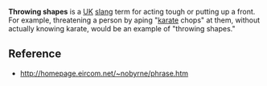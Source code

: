 '''Throwing shapes''' is a [[UK]] [[slang]] term for acting tough or putting up a front. For example, threatening a person by aping "[[karate]] chops" at them, without actually knowing karate, would be an example of "throwing shapes."

==Reference==
*http://homepage.eircom.net/~nobyrne/phrase.htm


{{Vocab-stub}}